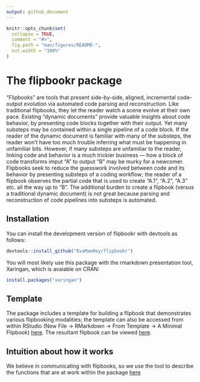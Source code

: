 ```yaml
---
output: github_document
---
```


<!-- README.md is generated from README.Rmd. Please edit that file -->

```r
knitr::opts_chunk$set(
  collapse = TRUE,
  comment = "#>",
  fig.path = "man/figures/README-",
  out.width = "100%"
)
```

# The flipbookr package

<!-- badges: start -->
<!-- badges: end -->

"Flipbooks" are tools that present side-by-side, aligned, incremental code-output evolution via automated code parsing and reconstruction.  Like traditional flipbooks, they let the reader watch a scene evolve at their own pace. Existing "dynamic documents" provide valuable insights about code behavior, by presenting code blocks together with their output.  Yet many substeps may be contained within a single pipeline of a code block.  If the reader of the dynamic document is familiar with many of the substeps, the reader won't have too much trouble inferring what must be happening in unfamiliar bits.  However, if many substeps are unfamiliar to the reader, linking code and behavior is a much trickier business --- how a block of code transforms imput "A" to output "B" may be murky for a newcomer. Flipbooks seek to reduce the guesswork involved between code and its behavior by presenting substeps of a coding workflow; the reader of a flipbook observes the partial code that is used to create "A.1", "A.2", "A.3" etc. all the way up to "B". The additional burden to create a flipbook (versus a traditional dynamic document) is not great because parsing and reconstruction of code pipelines into substeps is automated.  

## Installation

You can install the development version of flipbookr with devtools as follows:

``` r
devtools::install_github("EvaMaeRey/flipbookr")
```

You will most likely use this package with the rmarkdown presentation tool, Xaringan, which is avaiable on CRAN: 

``` r
install.packages("xaringan")
```


## Template

The package includes a template for building a flipbook that demonstrates various flipbooking modalities; the template can also be accessed from within RStudio (New File -> RMarkdown -> From Template -> A Minimal Flipbook) [here](https://raw.githubusercontent.com/EvaMaeRey/flipbookr/master/inst/rmarkdown/templates/template-name/skeleton/skeleton.Rmd). The resultant flipbook can be viewed [here](https://evamaerey.github.io/little_flipbooks_library/flipbookr/skeleton#1).




## Intuition about how it works

We believe in communicating with flipbooks, so we use the tool to describe the functions that are at work within the package [here](https://evamaerey.github.io/little_flipbooks_library/flipbookr/flipbookr_building_blocks#1)



